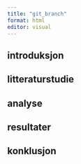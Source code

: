 ```yaml
---
title: "git_branch"
format: html
editor: visual
---
```


## introduksjon

## litteraturstudie

## analyse

## resultater

## konklusjon
